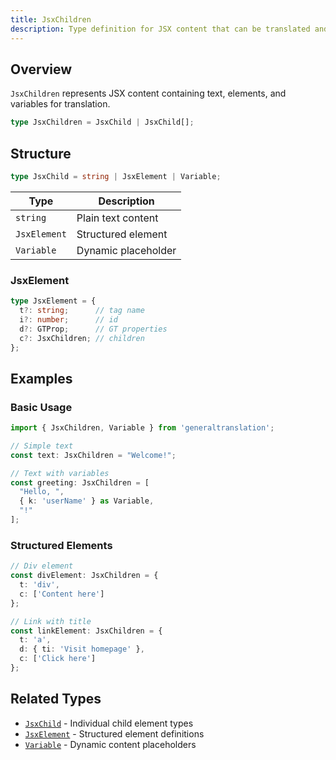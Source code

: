 ```yaml
---
title: JsxChildren
description: Type definition for JSX content that can be translated and rendered
---
```


## Overview

`JsxChildren` represents JSX content containing text, elements, and variables for translation.

```typescript
type JsxChildren = JsxChild | JsxChild[];
```

## Structure

```typescript
type JsxChild = string | JsxElement | Variable;
```

| Type | Description |
|------|-------------|
| `string` | Plain text content |
| `JsxElement` | Structured element |
| `Variable` | Dynamic placeholder |

### JsxElement

```typescript
type JsxElement = {
  t?: string;      // tag name
  i?: number;      // id  
  d?: GTProp;      // GT properties
  c?: JsxChildren; // children
};
```

## Examples

### Basic Usage

```typescript copy
import { JsxChildren, Variable } from 'generaltranslation';

// Simple text
const text: JsxChildren = "Welcome!";

// Text with variables
const greeting: JsxChildren = [
  "Hello, ",
  { k: 'userName' } as Variable,
  "!"
];
```

### Structured Elements

```typescript copy
// Div element
const divElement: JsxChildren = {
  t: 'div',
  c: ['Content here']
};

// Link with title
const linkElement: JsxChildren = {
  t: 'a',
  d: { ti: 'Visit homepage' },
  c: ['Click here']
};
```

## Related Types

* [`JsxChild`](/docs/core/types/JsxChild) - Individual child element types
* [`JsxElement`](/docs/core/types/JsxElement) - Structured element definitions
* [`Variable`](/docs/core/types/Variable) - Dynamic content placeholders